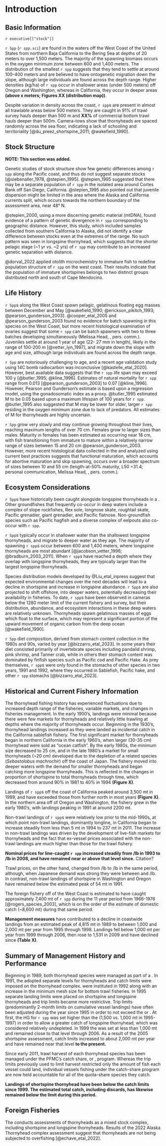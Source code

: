 # Introduction
## Basic Information
`r executive[["stock"]]`

`r Spp` (*`r spp.sci`*) are found in the waters off the West Coast of the United States from northern Baja California to the Bering Sea at depths of 20 meters to over 1,500 meters. The majority of the spawning biomass occurs in the oxygen minimum zone between 600 and 1,400 meters. The distribution of the smallest `r spp` suggests that they tend to settle at around 100–400 meters and are believed to have ontogenetic migration down the slope, although large individuals are found across the depth range. Higher densities (kg/ha) of `r spp` occur in shallower areas (under 500 meters) off Oregon and Washington, whereas in California, they occur in deeper areas **(above x meters; Figures XX (distribution map))**.

Despite variation in density across the coast, `r spp`s are present in almost all trawlable areas below 500 meters. They are caught in 91% of trawl survey hauls deeper than 500 m and **XX%** of commercial bottom trawl hauls deeper than 500m. Camera-tows show that thornyheads are spaced randomly across the sea floor, indicating a lack of schooling and territoriality [@du_preez_shortspine_2011; @wakefield_1990].

## Stock Structure

**NOTE: This section was added.** 

Genetic studies of stock structure show few genetic differences among `r spp` along the Pacific coast, and thus do not suggest separate stocks [@siebenaller_1978, @stepien_1995]. @stepien_1995 suggested that there may be a separate population of `r spp` in the isolated area around Cortes Bank off San Diego, California. @stepien_1995 also pointed out that juvenile dispersion might be limited in the area where the Alaska and California currents split, which occurs towards the northern boundary of the assessment area, near 48° N.

@stepien_2000, using a more discerning genetic material (mtDNA), found evidence of a pattern of genetic divergence in `r spp` corresponding to geographic distance. However, this study, which included samples collected from southern California to Alaska, did not identify a clear difference between stocks even at the extremes of the range. No such pattern was seen in longspine thornyhead, which suggests that the shorter pelagic stage (~1 yr vs. ~2 yrs) of `r spp` may contribute to an increased genetic separation with distance.

@dorval_2022 applied otolith microchemistry to immature fish to redefine population structure of `r spp` on the west coast. Their results indicate that the population of immature shortspines belongs to two distinct groups distributed north and south of Cape Mendocino. 

## Life History
`r Spp`s along the West Coast spawn pelagic, gelatinous floating egg masses between December and May [@wakefield_1990; @erickson_pikitch_1993; @pearson_gunderson_2003]. @cooper_etal_2005 and @pearson_gunderson_2003 found no evidence for batch spawning in this species on the West Coast, but more recent histological examination of ovaries suggest that some `r spp` can be batch spawners with two to three batches developing simultaneously (Melissa Head, \gls{nwfsc}, pers. comm.). Juveniles settle at around 1 year of age (22- 27 mm in length), likely in the range of 100-200 m [@vetter_lyn_1997], and migrate down the slope with age and size, although large individuals are found across the depth range.		

`r Spp` are notoriously challenging to age, and a recent age validation study using 14C bomb radiocarbon was inconclusive [@kastelle_etal_2020]. However, best available data suggests that the `r spp` life span may exceed 100 y [@butler_1995; @kline_1996]. Estimates of natural mortality for `r spp` range from 0.013 [@pearson_gunderson_2003] to 0.07 [@kline_1996]. However, Pearson and Gunderson’s estimate is based upon a regression model, using the gonadosomatic index as a proxy. @butler_1995 estimated M to be 0.05 based upon a maximum lifespan of 100 years for `r spp`. @butler_1995 also suggested that M may be lower for older, larger `r spp` residing in the oxygen minimum zone due to lack of predators. All estimates of M for thornyheads are highly uncertain.

`r Spp` grow very slowly and may continue growing throughout their lives, reaching maximum lengths of over 70 cm. Females grow to larger sizes than males. Maturity in females has been estimated as occurring near 18 cm, with fish transitioning from immature to mature within a relatively narrow range of sizes between 15 and 20 cm @pearson_gunderson_2003. However, more recent histological data collected in the \gls{s-wcgbt} and analyzed using current best practices suggests that functional maturation, which accounts for abortive maturation and skip spawning, occurs over a broader spectrum of sizes between 10 and 55 cm (length-at-50% maturity, L50 =31.4; personal communication, Melissa Head, \gls{nwfsc}, pers. comm.). 


## Ecosystem Considerations
`r Spp`s have historically been caught alongside longspine thornyheads in a \gls{dts}. Other groundfishes that frequently co-occur in deep waters include a complex of slope rockfishes, Rex sole, longnose skate, roughtail skate, Pacific grenadier, giant grenadier, and Pacific flatnose. Non-groundfish species such as Pacific hagfish and a diverse complex of eelpouts also co-occur with `r spp`. 

`r Spp`s typically occur in shallower water than the shallowest longspine thornyheads, and migrate to deeper water as they age. The majority of spawning `r spp`s occur between 600 and 1,400 meters, where longspine thornyheads are most abundant [@jacobson_vetter_1996; @bradburn_2003_2011]. When `r spp`s have reached a depth where they overlap with longspine thornyheads, they are typically larger than the largest longspine thornyheads. 

Species distribution models developed by @Liu_etal_inpress suggest that expected environmental changes over the next decades will lead to a decline in shortspine and  increase in longspine abundance. `r Spp`s are also projected to shift offshore, into deeper waters, potentially decreasing their availability in fisheries. To date, `r spp`s have been observed in cameras below the 1280 meter limit of the current fishery and survey, but their distribution, abundance, and ecosystem interactions in these deep waters are relatively unknown. Thornyheads spawn gelatinous masses of eggs which float to the surface, which may represent a significant portion of the upward movement of organic carbon from the deep ocean [@wakefield_1990]. 

`r Spp` diet composition, derived from stomach content collection in the 1980s and 90s, varied by year [@bizzarro_etal_2023]. In some years their diet consisted primarily of invertebrate species including pandalid shrimp, pink shrimp, and Tanner crab, while in others their stomach content was dominated by finfish species such as Pacific cod and Pacific Hake. As prey themselves, `r spp`s were only found in the stomachs of other species in two years, 1991 and 1992, where they occurred in Sablefish, Pacific hake, and other `r spp` stomachs [@bizzarro_etal_2023]. 

## Historical and Current Fishery Information
The thornyhead fishing history has experienced fluctuations due to increased depth range of the fisheries, variable markets, and changes in fisheries management. In the early 1900's, landings were minimal because there were few markets for thornyheads and relatively little trawling at depths where the majority of thornyheads occur. Beginning in the 1930’s, thornyhead landings increased as they were landed as incidental catch in the California sablefish fishery. The first significant market for thornyheads began in northern California in the early 1960’s, when larger (30-35 cm) thornyhead were sold as “ocean catfish”. By the early 1980s, the minimum size decreased to 25 cm, and in the late 1980’s a market for small thornyheads (~20 cm) developed due to the depletion of a related species (*Sebastolobus machrochir*) off the coast of Japan. The fishery moved into deeper waters with the demand for smaller thornyheads and began catching more longspine thornyheads. This is reflected in the changes in proportion of shortspine to total thornyheads through time, which decreased from around 90% in 1981 to 40% in 1994 **(Figure X)**.

Landings of `r spp`s off the coast of California peaked around 3,500 mt in 1989, and have exceeded those from further north in most years **(Figure X)**. In the northern area off of Oregon and Washington, the fishery grew in the early 1980’s, with landings peaking in 1991 at around 2200 mt.

Non-trawl landings of `r spp`s were relatively low prior to the mid-1990s, at which point non-trawl landings, dominantly longline, in California began to increase steadily from less than 5 mt in 1994 to 237 mt in 2011. The increase in non-trawl landings was driven by the development of live-fish markets for thornyheads and the fact that ex-vessel prices associated with the non-trawl landings are much higher than those for the trawl fishery. 

**Nominal prices for line-caught `r spp` increased steadily from \textdollar 0.69/lb in 1993 to \textdollar 3.81/lb in 2008, and have remained near or above that level since.** Citation? 

Trawl prices, on the other hand, changed from \textdollar 0.46/lb to \textdollar 0.72/lb in the same period, although, when Japanese demand was strong they were between \textdollar 0.80 and \textdollar 1.06/lb. In contrast, non-trawl landings of shortspine in Washington and Oregon have remained below the estimated peak of 54 mt in 1991.

The foreign fishery off of the West Coast is estimated to have caught approximately 7,400 mt of `r spp` during the 11 year period from 1966-1976 [@rogers_species_2003], which is on the order of the estimate of domestic catch (~8,600 mt) during that same period.

**Management measures** have contributed to a decline in coastwide landings from an estimated peak of 4,815 mt in 1989 to between 1,000 and 2,000 mt per year from 1995 through 1998. Landings fell below 1,000 mt per year from 1999 through 2006, then rose to 1,531 in 2009 and have declined since **(Table X)**.

## Summary of Management History and Performance
Beginning in 1989, both thornyhead species were managed as part of a \gls{dts}. In 1991, the \gls{pfmc} adopted separate \gls{abc} levels for thornyheads and catch limits were imposed on the thornyhead complex. \gls{hg} were instituted in 1992 along with an increase in the minimum mesh size for bottom trawl fisheries. In 1995 separate landing limits were placed on shortspine and longspine thornyheads and trip limits became more restrictive. Trip limits (predominantly 2-month limits on cumulative vessel landings) have often been adjusted during the year since 1995 in order to not exceed the \gls{hg} or \gls{oy}. At first, the HG for `r spp` was set higher than the \gls{abc} (1,500 vs. 1,000 mt in 1995-1997) in order to allow a greater catch of longspine thornyhead, which was considered relatively undepleted. In 1999 the \gls{oy} was set at less than 1,000 mt and remained close to that level through 2006. As a result of the 2005 shortspine assessment, catch limits increased to about 2,000 mt per year and have remained near that level **to the present.**

Since early 2011, trawl harvest of each thornyhead species has been managed under the PFMC’s catch share, or \gls{ifq}, program. Whereas the trip limits previously used to limit harvest restricted only the amount of fish each vessel could land, individual vessels fishing under the catch-share program are now held accountable for all of the quota-share species they catch. 

**Landings of shortspine thornyhead have been below the catch limits since 1999. The estimated total catch, including discards, has likewise remained below the limit during this period.**

## Foreign Fisheries
The \gls{afsc} conducts assessments of thornyheads as a mixed stock complex, including shortspine and longspine thornyheads. Results of the 2022 Alaska Thornyhead complex assessment suggest that thornyheads are not being subjected to overfishing [@echave_etal_2022]. 

